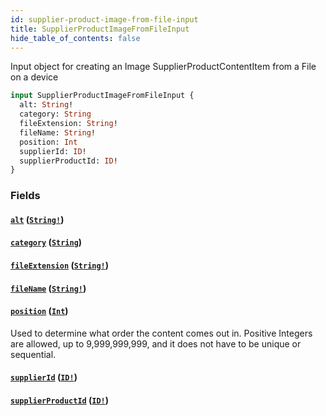 ```yaml
---
id: supplier-product-image-from-file-input
title: SupplierProductImageFromFileInput
hide_table_of_contents: false
---
```



Input object for creating an Image SupplierProductContentItem from a File on a device

```graphql
input SupplierProductImageFromFileInput {
  alt: String!
  category: String
  fileExtension: String!
  fileName: String!
  position: Int
  supplierId: ID!
  supplierProductId: ID!
}
```


### Fields

#### [`alt`](#) ([`String!`](/supply/api/graphql-admin/reference/scalars/string))




#### [`category`](#) ([`String`](/supply/api/graphql-admin/reference/scalars/string))




#### [`fileExtension`](#) ([`String!`](/supply/api/graphql-admin/reference/scalars/string))




#### [`fileName`](#) ([`String!`](/supply/api/graphql-admin/reference/scalars/string))




#### [`position`](#) ([`Int`](/supply/api/graphql-admin/reference/scalars/int))

Used to determine what order the content comes out in.
Positive Integers are allowed, up to 9,999,999,999, and it does not have to be unique or sequential.


#### [`supplierId`](#) ([`ID!`](/supply/api/graphql-admin/reference/scalars/id))




#### [`supplierProductId`](#) ([`ID!`](/supply/api/graphql-admin/reference/scalars/id))






